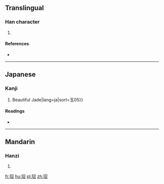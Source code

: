 ==Translingual==

===Han character===
{{Han char|rn=96|rad=玉|as=05|sn=9|four=17162|canj=MGSHR}}

# {{Beautiful Jade|Han|sort=玉05}}

====References====
* {{Han ref|kx=0729.090|dkj=20903|dj=1141.020|hdz=21109.040|uh=73BF|ud=29631|bh=CFD0|bd=53200}}

----

==Japanese==

===Kanji===
{{ja-kanji|grade=|rs=玉05}}

# Beautiful Jade|lang=ja|sort=玉05}}

====Readings====
* {{ja-readings|on=[[しょう]] (shō), [[じょう]] (jō)|kun=}}

----

==Mandarin==

===Hanzi===
{{cmn-hanzi|pin=[[sháo]] ([[shao2]])|wg=shao<sup>2</sup>}}

# {{Beautiful Jade|lang=cmn|sort=玉05}}

[[fr:玿]]
[[hu:玿]]
[[pl:玿]]
[[zh:玿]]